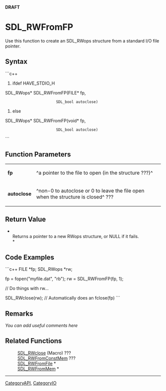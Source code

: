 <!-- pragma section-numbers off -->
<!-- pragma disable-camelcase -->
'''DRAFT'''

= SDL_RWFromFP =
Use this function to create an SDL_RWops structure from a standard I/O file pointer.


== Syntax ==
```c++
#ifdef HAVE_STDIO_H
SDL_RWops* SDL_RWFromFP(FILE*    fp,
                        SDL_bool autoclose)
#else
SDL_RWops* SDL_RWFromFP(void*    fp,
                        SDL_bool autoclose)
```

== Function Parameters ==
{|
|'''fp'''
|^a pointer to the file to open (in the structure ???)^
|-
|'''autoclose'''
|^non-0 to autoclose or 0 to leave the file open when the structure is closed^ ???
|}

== Return Value ==
*<br/>Returns a pointer to a new RWops structure, or NULL if it fails. <br/>*

== Code Examples ==
```c++
FILE *fp;
SDL_RWops *rw;

fp = fopen("myfile.dat", "rb");
rw = SDL_RWFromFP(fp, 1);

// Do things with rw...

SDL_RWclose(rw); // Automatically does an fclose(fp)
```

== Remarks ==
''You can add useful comments here''

== Related Functions ==
:[[SDL_RWclose]] (Macro) ???
:[[SDL_RWFromConstMem]] ???
:[[SDL_RWFromFile]] *
:[[SDL_RWFromMem]] *

----
[[CategoryAPI]], [[CategoryIO]]
